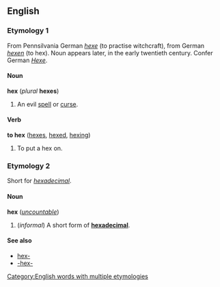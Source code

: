 ==English==
===Etymology 1===
From Pennsilvania German ''[[hexe]]'' (to practise witchcraft), from German ''[[hexen]]'' (to hex). Noun appears later, in the early twentieth century. Confer German ''[[Hexe]]''.
====Noun====
'''hex''' (''plural'' '''hexes''')
#An evil [[spell]] or [[curse]].

====Verb====
'''to hex''' ([[hexes]], [[hexed]], [[hexing]])
#To put a hex on.

===Etymology 2===
Short for ''[[hexadecimal]]''.
====Noun====
'''hex''' (''[[uncountable]]'')

#{{computing}} (''informal'') A short form of '''[[hexadecimal]]'''.

====See also====
*[[hex-]]
*[[-hex-]]

[[Category:English words with multiple etymologies]]